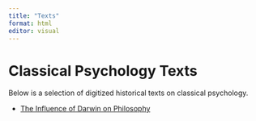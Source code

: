 ```yaml
---
title: "Texts"
format: html
editor: visual
---
```


# Classical Psychology Texts

Below is a selection of digitized historical texts on classical psychology.

- [The Influence of Darwin on Philosophy](deweyjohn.qmd)


